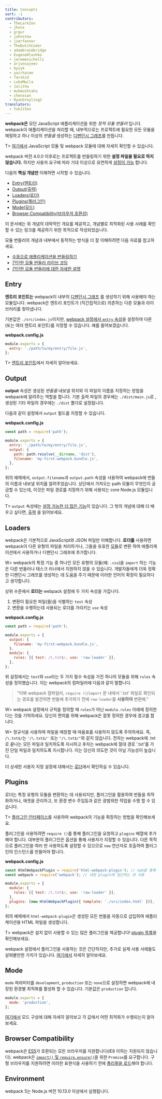 ```yaml
---
title: Concepts
sort: -1
contributors:
  - TheLarkInn
  - jhnns
  - grgur
  - johnstew
  - jimrfenner
  - TheDutchCoder
  - adambraimbridge
  - EugeneHlushko
  - jeremenichelli
  - arjunsajeev
  - byzyk
  - yairhaimo
  - farskid
  - LukeMwila
  - Jalitha
  - muhmushtaha
  - chenxsan
  - RyanGreyling2
translators:
  - YukJiSoo
---
```


**webpack은** 모던 JavaScript 애플리케이션을 위한 _정적 모듈 번들러_ 입니다. webpack이 애플리케이션을 처리할 때, 내부적으로는 프로젝트에 필요한 모든 모듈을 매핑하고 하나 이상의 _번들을_ 생성하는 [디펜던시 그래프](/concepts/dependency-graph/)를 만듭니다.

T> [여기에서](/concepts/modules) JavaScript 모듈 및 webpack 모듈에 대해 자세히 확인할 수 있습니다.

webpack 버전 4.0.0 이후로는 프로젝트를 번들링하기 위한 **설정 파일을 필요로 하지 않습니다.** 하지만 사용자 요구에 따라 기대 이상으로 유연하게 [설정이 가능](/configuration) 합니다.

다음의 **핵심 개념만** 이해하면 시작할 수 있습니다.

- [Entry(엔트리)](#entry)
- [Output(출력)](#output)
- [Loaders(로더)](#loaders)
- [Plugins(플러그인)](#plugins)
- [Mode(모드)](#mode)
- [Browser Compatibility(브라우저 호환성)](#browser-compatibility)

이 문서에는 위 개념의 대략적인 개요를 제공하고, 개념별로 최적화된 사용 사례를 확인할 수 있는 링크를 제공하기 위한 목적으로 작성되었습니다.

모듈 번들러의 개념과 내부에서 동작하는 방식을 더 잘 이해하려면 다음 자료를 참고하세요.

- [수동으로 애플리케이션을 번들링하기](https://www.youtube.com/watch?v=UNMkLHzofQI)
- [간단한 모듈 번들러 라이브 코딩](https://www.youtube.com/watch?v=Gc9-7PBqOC8)
- [간단한 모듈 번들러에 대한 자세한 설명](https://github.com/ronami/minipack)

## Entry

**엔트리 포인트는** webpack이 내부의 [디펜던시 그래프](/concepts/dependency-graph/) 를 생성하기 위해 사용해야 하는 모듈입니다. webpack은 엔트리 포인트가 (직간접적으로) 의존하는 다른 모듈과 라이브러리를 찾아냅니다.

기본값은 `./src/index.js`이지만, [webpack 설정에서 `entry` 속성](/configuration/entry-context/#entry)을 설정하여 다른 (또는 여러 엔트리 포인트)를 지정할 수 있습니다. 예를 들어보겠습니다.

**webpack.config.js**

```js
module.exports = {
  entry: './path/to/my/entry/file.js',
};
```

T> [엔트리 포인트](/concepts/entry-points)에서 자세히 알아보세요.

## Output

**output** 속성은 생성된 _번들을_ 내보낼 위치와 이 파일의 이름을 지정하는 방법을 webpack에 알려주는 역할을 합니다. 기본 출력 파일의 경우에는 `./dist/main.js`로 , 생성된 기타 파일의 경우에는 `./dist` 폴더로 설정됩니다.

다음과 같이 설정에서 `output` 필드를 지정할 수 있습니다.

**webpack.config.js**

```javascript
const path = require('path');

module.exports = {
  entry: './path/to/my/entry/file.js',
  output: {
    path: path.resolve(__dirname, 'dist'),
    filename: 'my-first-webpack.bundle.js',
  },
};
```

위의 예제에서, `output.filename`과 `output.path` 속성을 사용하여 webpack에 번들의 이름과 내보낼 위치를 알려주었습니다. 상단에서 가져오는 path 모듈이 무엇인지 궁금할 수 있는데, 이것은 파일 경로를 지정하기 위해 사용되는 core Node.js 모듈입니다.

T> `output` 속성에는 [설정 가능한 더 많은 기능](/configuration/output)이 있습니다. 그 밖의 개념에 대해 더 배우고 싶다면, [출력](/concepts/output) 을 읽어보세요.

## Loaders

webpack은 기본적으로 JavaScript와 JSON 파일만 이해합니다. **로더를** 사용하면 webpack이 다른 유형의 파일을 처리하거나, 그들을 유효한 [모듈](/concepts/modules)로 변환 하여 애플리케이션에서 사용하거나 디펜던시 그래프에 추가합니다.

W> webpack의 특정 기능 중 하나인 모든 유형의 모듈(예: `.css`)을 `import` 하는 기능은 다른 번들러나 태스크 러너에서 지원하지 않을 수 있습니다. 개발자들에게 더욱 정확한 디펜던시 그래프를 생성하는 데 도움을 주기 때문에 이러한 언어의 확장이 필요하다고 생각합니다.

상위 수준에서 **로더는** webpack 설정에 두 가지 속성을 가집니다.

1. 변환이 필요한 파일(들)을 식별하는 `test` 속성
2. 변환을 수행하는데 사용되는 로더를 가리키는 `use` 속성

**webpack.config.js**

```javascript
const path = require('path');

module.exports = {
  output: {
    filename: 'my-first-webpack.bundle.js',
  },
  module: {
    rules: [{ test: /\.txt$/, use: 'raw-loader' }],
  },
};
```

위 설정에서는 `test`와 `use`라는 두 가지 필수 속성을 가진 하나의 모듈을 위해 `rules` 속성을 정의했습니다. 이는 webpack의 컴파일러에 다음과 같이 말합니다.

> "이봐 webpack 컴파일러, `require ()`/`import` 문 내에서 '.txt' 파일로 확인되는 경로를 발견하면 번들에 추가하기 전에 `raw-loader`를 **사용하여** 변환해."

W> webpack 설정에서 규칙을 정의할 때 `rules`가 아닌 `module.rules` 아래에 정의한다는 것을 기억하세요. 당신의 편의를 위해 webpack은 잘못 정의한 경우에 경고를 합니다.

W> 정규식을 사용하여 파일을 매칭할 때 따옴표를 사용하지 않도록 주의하세요. 즉, `/\.txt$/`는 `'/\.txt$/'` 또는 `"/\.txt$/"`와 같지 않습니다. 전자는 webpack에 .txt로 끝나는 모든 파일과 일치하도록 지시하고 후자는 webpack에 절대 경로 '.txt'를 가진 단일 파일과 일치하도록 지시합니다. 이는 당신의 의도한 것이 아닐 가능성이 높습니다.

더 상세한 사용자 지정 설정에 대해서는 [로더](/concepts/loaders)에서 확인하실 수 있습니다.

## Plugins

로더는 특정 유형의 모듈을 변환하는 데 사용되지만, 플러그인을 활용하여 번들을 최적화하거나, 애셋을 관리하고, 또 환경 변수 주입등과 같은 광범위한 작업을 수행 할 수 있습니다.

T> [플러그인 인터페이스](/api/plugins)를 사용하여 webpack의 기능을 확장하는 방법을 확인해보세요.

플러그인을 사용하려면 `require ()`를 통해 플러그인을 요청하고 `plugins` 배열에 추가해야 합니다. 대부분의 플러그인은 옵션을 통해 사용자가 지정할 수 있습니다. 다른 목적으로 플러그인을 여러 번 사용하도록 설정할 수 있으므로 `new` 연산자로 호출하여 플러그인의 인스턴스를 만들어야 합니다.

**webpack.config.js**

```javascript
const HtmlWebpackPlugin = require('html-webpack-plugin'); // npm을 통해 설치
const webpack = require('webpack'); // 내장 plugin에 접근하는 데 사용

module.exports = {
  module: {
    rules: [{ test: /\.txt$/, use: 'raw-loader' }],
  },
  plugins: [new HtmlWebpackPlugin({ template: './src/index.html' })],
};
```

위의 예제에서 `html-webpack-plugin`은 생성된 모든 번들을 자동으로 삽입하여 애플리케이션용 HTML 파일을 생성합니다.

T> webpack은 설치 없이 사용할 수 있는 많은 플러그인을 제공합니다! [plugin 목록](/plugins)을 확인해보세요.

webpack 설정에서 플러그인을 사용하는 것은 간단하지만, 추가로 실제 사용 사례들도 살펴볼만한 가치가 있습니다. [여기에서](/concepts/plugins) 자세히 알아보세요.

## Mode

`mode` 파라미터를 `development`, `production` 또는 `none`으로 설정하면 webpack에 내장된 환경별 최적화를 활성화 할 수 있습니다. 기본값은 `production` 입니다.

```javascript
module.exports = {
  mode: 'production',
};
```

[여기에서](/configuration/mode) 모드 구성에 대해 자세히 알아보고 각 값에서 어떤 최적화가 수행되는지 알아보세요.

## Browser Compatibility

webpack은 [ES5](https://kangax.github.io/compat-table/es5/)가 호환되는 모든 브라우저를 지원합니다(IE8 이하는 지원되지 않습니다). webpack은 [`import()` 및 `require.ensure()`](/guides/code-splitting/#dynamic-imports)을 위한 `Promise`를 요구합니다. 구형 브라우저를 지원하려면 이러한 표현식을 사용하기 전에 [폴리필을 로드](/guides/shimming/)해야 합니다.

## Environment

webpack 5는 Node.js 버전 10.13.0 이상에서 실행됩니다.
